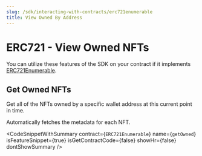 ```yaml
---
slug: /sdk/interacting-with-contracts/erc721enumerable
title: View Owned By Address
---
```



# ERC721 - View Owned NFTs

You can utilize these features of the SDK on your contract if it implements [ERC721Enumerable](/extensions/erc721enumerable).

<div className="row" style={{ marginBottom: 24 }}>
  <div className="col col--12" style={{ marginTop: 8 }}>
    <QuickstartCard
      name="Learn how to implement ERC721Enumerable in your smart contract"
      link={"/extensions/erc721enumerable"}
      image="/assets/icons/general.png"
    />
  </div>
</div>

## Get Owned NFTs

Get all of the NFTs owned by a specific wallet address at this current point in time.

Automatically fetches the metadata for each NFT.

<CodeSnippetWithSummary
  contract={`ERC721Enumerable`}
  name={`getOwned`}
  isFeatureSnippet={true}
  isGetContractCode={false}
  showHr={false}
  dontShowSummary
/>
